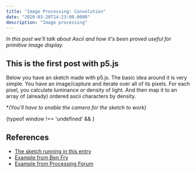 ```yaml
---
title: "Image Processing: Convolution"
date: "2020-03-20T14:23:00.0000"
description: "Image processing"
---
```


_In this post we'll talk about Ascii and how it's been proved useful for primitive image display._


## This is the first post with p5.js

Below you have an sketch made with p5.js.
The basic idea around it is very simple.
You have an image/capture and iterate over all of its pixels.
For each pixel, you calculate luminance or density of light.
And then map it to an array of (already) ordered ascii characters by density.

\*_(You'll have to enable the camera for the sketch to work)_

<div>
  {typeof window !== 'undefined' && <ImageSketch/>}
</div>

## References

- [The sketch running in this entry](http://www.mathiasbernhard.ch/ASCIImage/sketch.js)
- [Example from Ben Fry](https://github.com/processing/processing-video/blob/master/examples/Capture/AsciiVideo/AsciiVideo.pde)
- [Example from Processing Forum](https://forum.processing.org/two/discussion/6830/interpret-image-as-ascii-text)
